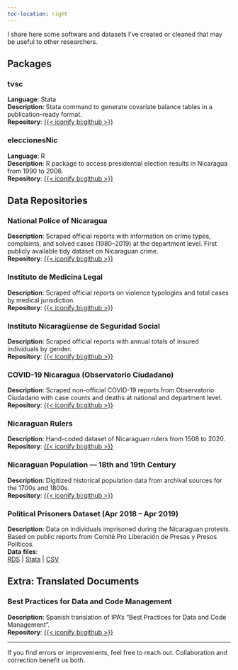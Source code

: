 ```yaml
---
toc-location: right
---
```


I share here some software and datasets I’ve created or cleaned that may be useful to other researchers.

## Packages

### tvsc  
**Language**: Stata  
**Description**: Stata command to generate covariate balance tables in a publication-ready format.  
**Repository**: [{{< iconify bi:github >}}](https://github.com/RRMaximiliano/tvsc)

### eleccionesNic  
**Language**: R  
**Description**: R package to access presidential election results in Nicaragua from 1990 to 2006.  
**Repository**: [{{< iconify bi:github >}}](https://github.com/RRMaximiliano/eleccionesNic)

## Data Repositories

### National Police of Nicaragua  
**Description**: Scraped official reports with information on crime types, complaints, and solved cases (1980–2019) at the department level. First publicly available tidy dataset on Nicaraguan crime.  
**Repository**: [{{< iconify bi:github >}}](https://github.com/RRMaximiliano/policia-nacional-nic-stats)

### Instituto de Medicina Legal  
**Description**: Scraped official reports on violence typologies and total cases by medical jurisdiction.  
**Repository**: [{{< iconify bi:github >}}](https://github.com/RRMaximiliano/iml_nicaragua)

### Instituto Nicaragüense de Seguridad Social  
**Description**: Scraped official reports with annual totals of insured individuals by gender.  
**Repository**: [{{< iconify bi:github >}}](https://github.com/RRMaximiliano/inss_nicaragua)

### COVID-19 Nicaragua (Observatorio Ciudadano)  
**Description**: Scraped non-official COVID-19 reports from Observatorio Ciudadano with case counts and deaths at national and department level.  
**Repository**: [{{< iconify bi:github >}}](https://github.com/RRMaximiliano/observatorio-covid-nicaragua)

### Nicaraguan Rulers  
**Description**: Hand-coded dataset of Nicaraguan rulers from 1508 to 2020.
**Repository**: [{{< iconify bi:github >}}](https://github.com/RRMaximiliano/nicaraguan-rulers)

### Nicaraguan Population — 18th and 19th Century  
**Description**: Digitized historical population data from archival sources for the 1700s and 1800s.  
**Repository**: [{{< iconify bi:github >}}](https://github.com/RRMaximiliano/poblacion-nicaragua-siglo-18-19)

### Political Prisoners Dataset (Apr 2018 – Apr 2019)  
**Description**: Data on individuals imprisoned during the Nicaraguan protests. Based on public reports from Comité Pro Liberación de Presas y Presos Políticos.  
**Data files**:  
[RDS](/files/data/presos_politicos_1_abr_2019.rds) | [Stata](/files/data/presos_politicos_1_abr_2019.dta) | [CSV](/files/data/presos_politicos_1_abr_2019.csv)

## Extra: Translated Documents

### Best Practices for Data and Code Management  
**Description**: Spanish translation of IPA’s "Best Practices for Data and Code Management".  
**Repository**: [{{< iconify bi:github >}}](https://github.com/RRMaximiliano/practicas-datos-codigos)

---

If you find errors or improvements, feel free to reach out. Collaboration and correction benefit us both.